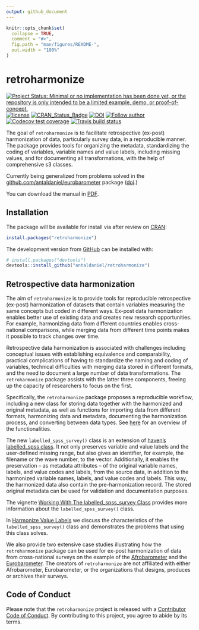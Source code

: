 ```yaml
---
output: github_document
---
```


<!-- README.md is generated from README.Rmd. Please edit that file -->

```r
knitr::opts_chunk$set(
  collapse = TRUE,
  comment = "#>",
  fig.path = "man/figures/README-",
  out.width = "100%"
)
```

# retroharmonize

<!-- badges: start -->
[![Project Status: Minimal or no implementation has been done yet, or the repository is only intended to be a limited example, demo, or proof-of-concept.](https://www.repostatus.org/badges/latest/concept.svg)](https://www.repostatus.org/#concept)
[![license](https://img.shields.io/badge/license-GPL--3-blue.svg)](https://www.gnu.org/licenses/gpl-3.0.en.html)
[![CRAN_Status_Badge](https://www.r-pkg.org/badges/version/eurobarometer)](https://cran.r-project.org/package=eurobarometer)
[![DOI](https://zenodo.org/badge/DOI/10.5281/zenodo.3937746.svg)](https://doi.org/10.5281/zenodo.3937746)
[![Follow author](https://img.shields.io/twitter/follow/antaldaniel.svg?style=social)](https://twitter.com/intent/follow?screen_name=antaldaniel)
[![Codecov test coverage](https://codecov.io/gh/antaldaniel/retroharmonize/branch/master/graph/badge.svg)](https://codecov.io/gh/antaldaniel/retroharmonize?branch=master)
[![Travis build status](https://travis-ci.com/antaldaniel/retroharmonize.svg?branch=master)](https://travis-ci.com/antaldaniel/retroharmonize)
<!-- badges: end -->

The goal of `retroharmonize` is to facilitate retrospective (ex-post) harmonization of data, particularly survey data, in a reproducible manner. The package provides tools for organizing the metadata, standardizing the coding of variables, variable names and value labels, including missing values, and for documenting all transformations, with the help of comprehensive s3 classes.

Currently being generalized from problems solved in the  [github.com/antaldaniel/eurobarometer]((https://github.com/antaldaniel/eurobarometer)) package ([doi](https://doi.org/10.5281/zenodo.3825700).)

You can download the manual in [PDF](retroharmonize_0.1.8.pdf).

## Installation

The package will be available for install via after review on [CRAN](https://CRAN.R-project.org):

``` r
install.packages("retroharmonize")
```

The development version from [GitHub](https://github.com/) can be installed with:

``` r
# install.packages("devtools")
devtools::install_github("antaldaniel/retroharmonize")
```

## Retrospective data harmonization

The aim of `retroharmonize` is to provide tools for reproducible retrospective (ex-post) harmonization of datasets that contain variables measuring the same concepts but coded in different ways. Ex-post data harmonization enables better use of existing data and creates new research opportunities. For example, harmonizing data from different countries enables cross-national comparisons, while merging data from different time points makes it possible to track changes over time.

Retrospective data harmonization is associated with challenges including conceptual issues with establishing equivalence and comparability, practical complications of having to standardize the naming and coding of variables, technical difficulties with merging data stored in different formats, and the need to document a large number of data transformations. The `retroharmonize` package assists with the latter three components, freeing up the capacity of researchers to focus on the first.

Specifically, the `retroharmonize` package proposes a reproducible workflow, including a new class for storing data together with the harmonized and original metadata, as well as functions for importing data from different formats, harmonizing data and metadata, documenting the harmonization process, and converting between data types. See [here](http://retroharmonize.satellitereport.com/reference/retrohamonize.html) for an overview of the functionalities.

The new `labelled_spss_survey()` class is an extension of [haven’s labelled_spss class](https://haven.tidyverse.org/reference/labelled_spss.html). It not only preserves variable and value labels and the user-defined missing range, but also gives an identifier, for example, the filename or the wave number, to the vector. Additionally, it enables the preservation -- as metadata attributes -- of the original variable names, labels, and value codes and labels, from the source data, in addition to the harmonized variable names, labels, and value codes and labels. This way, the harmonized data also contain the pre-harmonization record. The stored original metadata can be used for validation and documentation purposes. 

The vignette [Working With The labelled_spss_survey Class](http://retroharmonize.satellitereport.com/articles/labelled_spss_survey.html) provides more information about the `labelled_spss_survey()` class.

In [Harmonize Value Labels](http://retroharmonize.satellitereport.com/articles/harmonize_labels.html) we discuss the characteristics of the `labelled_spss_survey()` class and demonstrates the problems that using this class solves.

We also provide two extensive case studies illustrating how the `retroharmonize` package can be used for ex-post harmonization of data from cross-national surveys on the example of the [Afrobarometer](http://retroharmonize.satellitereport.com/articles/afrobarometer.html) and the [Eurobarometer](http://retroharmonize.satellitereport.com/articles/eurobarometer.html). The creators of `retroharmonize` are not affiliated with either Afrobarometer, Eurobarometer, or the organizations that designs, produces or archives their surveys.

## Code of Conduct

Please note that the `retroharmonize` project is released with a [Contributor Code of Conduct](https://contributor-covenant.org/version/2/0/CODE_OF_CONDUCT.html). By contributing to this project, you agree to abide by its terms.